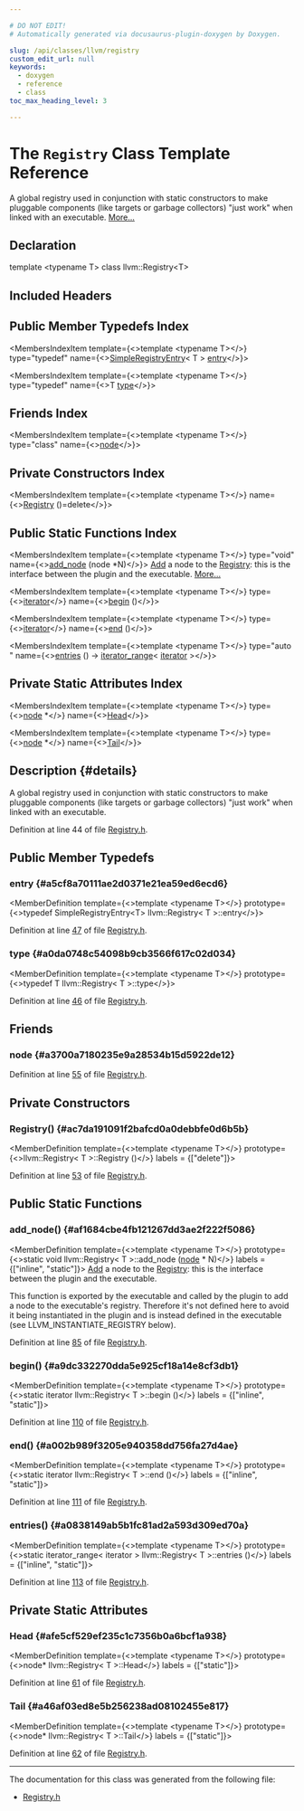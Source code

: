 ```yaml
---

# DO NOT EDIT!
# Automatically generated via docusaurus-plugin-doxygen by Doxygen.

slug: /api/classes/llvm/registry
custom_edit_url: null
keywords:
  - doxygen
  - reference
  - class
toc_max_heading_level: 3

---
```





# The `Registry` Class Template Reference

<DoxygenPage pluginConfig={pluginConfig}>

A global registry used in conjunction with static constructors to make pluggable components (like targets or garbage collectors) &quot;just work&quot; when linked with an executable. <a href="#details">More...</a>

## Declaration

<CodeBlock>template &lt;typename T&gt;
class llvm::Registry&lt;T&gt;</CodeBlock>

## Included Headers

<IncludesList>
<IncludesListItem
  filePath="llvm/Support/Registry.h"
  permalink="/docs/api/files/include/include/llvm/include/llvm/support/registry-h"
  isLocal="true" />
</IncludesList>

## Public Member Typedefs Index

<MembersIndex>

<MembersIndexItem
  template={<>template &lt;typename T&gt;</>}
  type="typedef"
  name={<><a href="/docs/api/classes/llvm/simpleregistryentry">SimpleRegistryEntry</a>&lt; T &gt; <a href="#a5cf8a70111ae2d0371e21ea59ed6ecd6">entry</a></>}>
</MembersIndexItem>

<MembersIndexItem
  template={<>template &lt;typename T&gt;</>}
  type="typedef"
  name={<>T <a href="#a0da0748c54098b9cb3566f617c02d034">type</a></>}>
</MembersIndexItem>

</MembersIndex>

## Friends Index

<MembersIndex>

<MembersIndexItem
  template={<>template &lt;typename T&gt;</>}
  type="class"
  name={<><a href="#a3700a7180235e9a28534b15d5922de12">node</a></>}>
</MembersIndexItem>

</MembersIndex>

## Private Constructors Index

<MembersIndex>

<MembersIndexItem
  template={<>template &lt;typename T&gt;</>}
  name={<><a href="#ac7da191091f2bafcd0a0debbfe0d6b5b">Registry</a> ()=delete</>}>
</MembersIndexItem>

</MembersIndex>

## Public Static Functions Index

<MembersIndex>

<MembersIndexItem
  template={<>template &lt;typename T&gt;</>}
  type="void"
  name={<><a href="#af1684cbe4fb121267dd3ae2f222f5086">add&#95;node</a> (node &#42;N)</>}>
<a href="/docs/api/classes/llvm/registry/add">Add</a> a node to the <a href="/docs/api/classes/llvm/registry">Registry</a>: this is the interface between the plugin and the executable. <a href="#af1684cbe4fb121267dd3ae2f222f5086">More...</a>
</MembersIndexItem>

<MembersIndexItem
  template={<>template &lt;typename T&gt;</>}
  type={<><a href="/docs/api/classes/llvm/registry/iterator">iterator</a></>}
  name={<><a href="#a9dc332270dda5e925cf18a14e8cf3db1">begin</a> ()</>}>
</MembersIndexItem>

<MembersIndexItem
  template={<>template &lt;typename T&gt;</>}
  type={<><a href="/docs/api/classes/llvm/registry/iterator">iterator</a></>}
  name={<><a href="#a002b989f3205e940358dd756fa27d4ae">end</a> ()</>}>
</MembersIndexItem>

<MembersIndexItem
  template={<>template &lt;typename T&gt;</>}
  type="auto "
  name={<><a href="#a0838149ab5b1fc81ad2a593d309ed70a">entries</a> () -&gt; <a href="/docs/api/classes/llvm/iterator-range">iterator&#95;range</a>&lt; <a href="/docs/api/classes/llvm/registry/iterator">iterator</a> &gt;</>}>
</MembersIndexItem>

</MembersIndex>

## Private Static Attributes Index

<MembersIndex>

<MembersIndexItem
  template={<>template &lt;typename T&gt;</>}
  type={<><a href="/docs/api/classes/llvm/registry/node">node</a> &#42;</>}
  name={<><a href="#afe5cf529ef235c1c7356b0a6bcf1a938">Head</a></>}>
</MembersIndexItem>

<MembersIndexItem
  template={<>template &lt;typename T&gt;</>}
  type={<><a href="/docs/api/classes/llvm/registry/node">node</a> &#42;</>}
  name={<><a href="#a46af03ed8e5b256238ad08102455e817">Tail</a></>}>
</MembersIndexItem>

</MembersIndex>

## Description {#details}

A global registry used in conjunction with static constructors to make pluggable components (like targets or garbage collectors) &quot;just work&quot; when linked with an executable.

Definition at line 44 of file <a href="/docs/api/files/include/include/llvm/include/llvm/support/registry-h">Registry.h</a>.

<SectionDefinition>

## Public Member Typedefs

### entry {#a5cf8a70111ae2d0371e21ea59ed6ecd6}

<MemberDefinition
  template={<>template &lt;typename T&gt;</>}
  prototype={<>typedef SimpleRegistryEntry&lt;T&gt; llvm::Registry&lt; T &gt;::entry</>}>

Definition at line <a href="/docs/api/files/include/include/llvm/include/llvm/support/registry-h/#l00047">47</a> of file <a href="/docs/api/files/include/include/llvm/include/llvm/support/registry-h">Registry.h</a>.
</MemberDefinition>

### type {#a0da0748c54098b9cb3566f617c02d034}

<MemberDefinition
  template={<>template &lt;typename T&gt;</>}
  prototype={<>typedef T llvm::Registry&lt; T &gt;::type</>}>

Definition at line <a href="/docs/api/files/include/include/llvm/include/llvm/support/registry-h/#l00046">46</a> of file <a href="/docs/api/files/include/include/llvm/include/llvm/support/registry-h">Registry.h</a>.
</MemberDefinition>

</SectionDefinition>

<SectionDefinition>

## Friends

### node {#a3700a7180235e9a28534b15d5922de12}

<MemberDefinition
  prototype="friend class node">

Definition at line <a href="/docs/api/files/include/include/llvm/include/llvm/support/registry-h/#l00055">55</a> of file <a href="/docs/api/files/include/include/llvm/include/llvm/support/registry-h">Registry.h</a>.
</MemberDefinition>

</SectionDefinition>

<SectionDefinition>

## Private Constructors

### Registry() {#ac7da191091f2bafcd0a0debbfe0d6b5b}

<MemberDefinition
  template={<>template &lt;typename T&gt;</>}
  prototype={<>llvm::Registry&lt; T &gt;::Registry ()</>}
  labels = {["delete"]}>

Definition at line <a href="/docs/api/files/include/include/llvm/include/llvm/support/registry-h/#l00053">53</a> of file <a href="/docs/api/files/include/include/llvm/include/llvm/support/registry-h">Registry.h</a>.
</MemberDefinition>

</SectionDefinition>

<SectionDefinition>

## Public Static Functions

### add&#95;node() {#af1684cbe4fb121267dd3ae2f222f5086}

<MemberDefinition
  template={<>template &lt;typename T&gt;</>}
  prototype={<>static void llvm::Registry&lt; T &gt;::add&#95;node (<a href="/docs/api/classes/llvm/registry/node">node</a> &#42; N)</>}
  labels = {["inline", "static"]}>
<a href="/docs/api/classes/llvm/registry/add">Add</a> a node to the <a href="/docs/api/classes/llvm/registry">Registry</a>: this is the interface between the plugin and the executable.

This function is exported by the executable and called by the plugin to add a node to the executable&#39;s registry. Therefore it&#39;s not defined here to avoid it being instantiated in the plugin and is instead defined in the executable (see LLVM&#95;INSTANTIATE&#95;REGISTRY below).

Definition at line <a href="/docs/api/files/include/include/llvm/include/llvm/support/registry-h/#l00085">85</a> of file <a href="/docs/api/files/include/include/llvm/include/llvm/support/registry-h">Registry.h</a>.
</MemberDefinition>

### begin() {#a9dc332270dda5e925cf18a14e8cf3db1}

<MemberDefinition
  template={<>template &lt;typename T&gt;</>}
  prototype={<>static iterator llvm::Registry&lt; T &gt;::begin ()</>}
  labels = {["inline", "static"]}>

Definition at line <a href="/docs/api/files/include/include/llvm/include/llvm/support/registry-h/#l00110">110</a> of file <a href="/docs/api/files/include/include/llvm/include/llvm/support/registry-h">Registry.h</a>.
</MemberDefinition>

### end() {#a002b989f3205e940358dd756fa27d4ae}

<MemberDefinition
  template={<>template &lt;typename T&gt;</>}
  prototype={<>static iterator llvm::Registry&lt; T &gt;::end ()</>}
  labels = {["inline", "static"]}>

Definition at line <a href="/docs/api/files/include/include/llvm/include/llvm/support/registry-h/#l00111">111</a> of file <a href="/docs/api/files/include/include/llvm/include/llvm/support/registry-h">Registry.h</a>.
</MemberDefinition>

### entries() {#a0838149ab5b1fc81ad2a593d309ed70a}

<MemberDefinition
  template={<>template &lt;typename T&gt;</>}
  prototype={<>static iterator&#95;range&lt; iterator &gt; llvm::Registry&lt; T &gt;::entries ()</>}
  labels = {["inline", "static"]}>

Definition at line <a href="/docs/api/files/include/include/llvm/include/llvm/support/registry-h/#l00113">113</a> of file <a href="/docs/api/files/include/include/llvm/include/llvm/support/registry-h">Registry.h</a>.
</MemberDefinition>

</SectionDefinition>

<SectionDefinition>

## Private Static Attributes

### Head {#afe5cf529ef235c1c7356b0a6bcf1a938}

<MemberDefinition
  template={<>template &lt;typename T&gt;</>}
  prototype={<>node&#42; llvm::Registry&lt; T &gt;::Head</>}
  labels = {["static"]}>

Definition at line <a href="/docs/api/files/include/include/llvm/include/llvm/support/registry-h/#l00061">61</a> of file <a href="/docs/api/files/include/include/llvm/include/llvm/support/registry-h">Registry.h</a>.
</MemberDefinition>

### Tail {#a46af03ed8e5b256238ad08102455e817}

<MemberDefinition
  template={<>template &lt;typename T&gt;</>}
  prototype={<>node&#42; llvm::Registry&lt; T &gt;::Tail</>}
  labels = {["static"]}>

Definition at line <a href="/docs/api/files/include/include/llvm/include/llvm/support/registry-h/#l00062">62</a> of file <a href="/docs/api/files/include/include/llvm/include/llvm/support/registry-h">Registry.h</a>.
</MemberDefinition>

</SectionDefinition>

<hr/>

The documentation for this class was generated from the following file:

<ul>
<li><a href="/docs/api/files/include/include/llvm/include/llvm/support/registry-h">Registry.h</a></li>
</ul>

</DoxygenPage>
